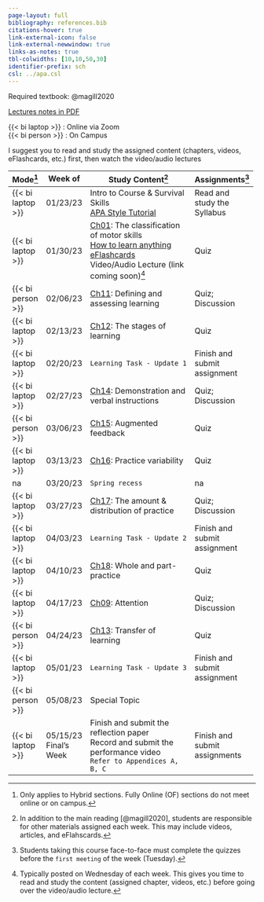 ```yaml
---
page-layout: full
bibliography: references.bib
citations-hover: true
link-external-icon: false
link-external-newwindow: true
links-as-notes: true
tbl-colwidths: [10,10,50,30]
identifier-prefix: sch
csl: ../apa.csl
---
```


Required textbook: @magill2020

[Lectures notes in PDF](https://mycsunemail-my.sharepoint.com/:f:/g/personal/ovande_furtado_csun_edu/EgvTsxjz9lxPs8aAE9d58KYBXMYMqbVpou6BhML72o8kJw?e=JVYhdJ)

{{< bi laptop >}} : Online via Zoom\
{{< bi person >}} : On Campus

::: callout-important
I suggest you to read and study the assigned content (chapters, videos, eFlashcards, etc.) first, then watch the video/audio lectures
:::

+--------------------+--------------+-------------------------------------------------------------------------------------------------------------------------------------------------------------------------------------+-------------------------------+
| Mode[^1]           | Week of      | Study Content[^2]                                                                                                                                                                   | Assignments[^3]               |
+====================+==============+=====================================================================================================================================================================================+===============================+
| {{< bi laptop >}}  | 01/23/23     | Intro to Course & Survival Skills\                                                                                                                                                  | Read and study the Syllabus   |
|                    |              | [APA Style Tutorial](https://docs.google.com/document/d/e/2PACX-1vQg7XJ-Z5619v-v9uCbS_5QjpYIfXH2Q1amid7Wcv6cmBMj-cMPpdJ2wK4NwU6H53LLbbgusqxxqXC6/pub)                               |                               |
+--------------------+--------------+-------------------------------------------------------------------------------------------------------------------------------------------------------------------------------------+-------------------------------+
| {{< bi laptop >}}  | 01/30/23     | [Ch01](https://mycsunemail-my.sharepoint.com/:f:/g/personal/ovande_furtado_csun_edu/EgvTsxjz9lxPs8aAE9d58KYBXMYMqbVpou6BhML72o8kJw?e=JVYhdJ): The classification of motor skills\   | Quiz                          |
|                    |              | [How to learn anything](https://youtu.be/5MgBikgcWnY)\                                                                                                                              |                               |
|                    |              | [eFlashcards](https://quizlet.com/_zs84k?x=1jqt&i=dj5)\                                                                                                                             |                               |
|                    |              | Video/Audio Lecture (link coming soon)[^4]                                                                                                                                          |                               |
+--------------------+--------------+-------------------------------------------------------------------------------------------------------------------------------------------------------------------------------------+-------------------------------+
| {{< bi person >}}  | 02/06/23     | [Ch11](https://mycsunemail-my.sharepoint.com/:f:/g/personal/ovande_furtado_csun_edu/EgvTsxjz9lxPs8aAE9d58KYBXMYMqbVpou6BhML72o8kJw?e=JVYhdJ): Defining and assessing learning       | Quiz; Discussion              |
+--------------------+--------------+-------------------------------------------------------------------------------------------------------------------------------------------------------------------------------------+-------------------------------+
| {{< bi laptop >}}  | 02/13/23     | [Ch12](https://mycsunemail-my.sharepoint.com/:f:/g/personal/ovande_furtado_csun_edu/EgvTsxjz9lxPs8aAE9d58KYBXMYMqbVpou6BhML72o8kJw?e=JVYhdJ): The stages of learning                | Quiz                          |
+--------------------+--------------+-------------------------------------------------------------------------------------------------------------------------------------------------------------------------------------+-------------------------------+
| {{< bi laptop >}}  | 02/20/23     | `Learning Task - Update 1`                                                                                                                                                          | Finish and submit assignment  |
+--------------------+--------------+-------------------------------------------------------------------------------------------------------------------------------------------------------------------------------------+-------------------------------+
| {{< bi laptop >}}  | 02/27/23     | [Ch14](https://mycsunemail-my.sharepoint.com/:f:/g/personal/ovande_furtado_csun_edu/EgvTsxjz9lxPs8aAE9d58KYBXMYMqbVpou6BhML72o8kJw?e=JVYhdJ): Demonstration and verbal instructions | Quiz; Discussion              |
+--------------------+--------------+-------------------------------------------------------------------------------------------------------------------------------------------------------------------------------------+-------------------------------+
| {{< bi person >}}  | 03/06/23     | [Ch15](https://mycsunemail-my.sharepoint.com/:f:/g/personal/ovande_furtado_csun_edu/EgvTsxjz9lxPs8aAE9d58KYBXMYMqbVpou6BhML72o8kJw?e=JVYhdJ): Augmented feedback                    | Quiz                          |
+--------------------+--------------+-------------------------------------------------------------------------------------------------------------------------------------------------------------------------------------+-------------------------------+
| {{< bi laptop >}}  | 03/13/23     | [Ch16](https://mycsunemail-my.sharepoint.com/:f:/g/personal/ovande_furtado_csun_edu/EgvTsxjz9lxPs8aAE9d58KYBXMYMqbVpou6BhML72o8kJw?e=JVYhdJ): Practice variability                  | Quiz                          |
+--------------------+--------------+-------------------------------------------------------------------------------------------------------------------------------------------------------------------------------------+-------------------------------+
| na                 | 03/20/23     | `Spring recess`                                                                                                                                                                     | na                            |
+--------------------+--------------+-------------------------------------------------------------------------------------------------------------------------------------------------------------------------------------+-------------------------------+
| {{< bi laptop >}}  | 03/27/23     | [Ch17](https://mycsunemail-my.sharepoint.com/:f:/g/personal/ovande_furtado_csun_edu/EgvTsxjz9lxPs8aAE9d58KYBXMYMqbVpou6BhML72o8kJw?e=JVYhdJ): The amount & distribution of practice | Quiz; Discussion              |
+--------------------+--------------+-------------------------------------------------------------------------------------------------------------------------------------------------------------------------------------+-------------------------------+
| {{< bi laptop >}}  | 04/03/23     | `Learning Task - Update 2`                                                                                                                                                          | Finish and submit assignment  |
+--------------------+--------------+-------------------------------------------------------------------------------------------------------------------------------------------------------------------------------------+-------------------------------+
| {{< bi laptop >}}  | 04/10/23     | [Ch18](https://mycsunemail-my.sharepoint.com/:f:/g/personal/ovande_furtado_csun_edu/EgvTsxjz9lxPs8aAE9d58KYBXMYMqbVpou6BhML72o8kJw?e=JVYhdJ): Whole and part-practice               | Quiz                          |
+--------------------+--------------+-------------------------------------------------------------------------------------------------------------------------------------------------------------------------------------+-------------------------------+
| {{< bi laptop >}}  | 04/17/23     | [Ch09](https://mycsunemail-my.sharepoint.com/:f:/g/personal/ovande_furtado_csun_edu/EgvTsxjz9lxPs8aAE9d58KYBXMYMqbVpou6BhML72o8kJw?e=JVYhdJ): Attention                             | Quiz; Discussion              |
+--------------------+--------------+-------------------------------------------------------------------------------------------------------------------------------------------------------------------------------------+-------------------------------+
| {{< bi person >}}  | 04/24/23     | [Ch13](https://mycsunemail-my.sharepoint.com/:f:/g/personal/ovande_furtado_csun_edu/EgvTsxjz9lxPs8aAE9d58KYBXMYMqbVpou6BhML72o8kJw?e=JVYhdJ): Transfer of learning                  | Quiz                          |
+--------------------+--------------+-------------------------------------------------------------------------------------------------------------------------------------------------------------------------------------+-------------------------------+
| {{< bi laptop >}}  | 05/01/23     | `Learning Task - Update 3`                                                                                                                                                          | Finish and submit assignment  |
+--------------------+--------------+-------------------------------------------------------------------------------------------------------------------------------------------------------------------------------------+-------------------------------+
| {{< bi person >}}  | 05/08/23     | Special Topic                                                                                                                                                                       |                               |
+--------------------+--------------+-------------------------------------------------------------------------------------------------------------------------------------------------------------------------------------+-------------------------------+
| {{< bi laptop >}}  | 05/15/23\    | Finish and submit the reflection paper\                                                                                                                                             | Finish and submit assignments |
|                    | Final's Week | Record and submit the performance video\                                                                                                                                            |                               |
|                    |              | `Refer to Appendices A, B, C`                                                                                                                                                       |                               |
+--------------------+--------------+-------------------------------------------------------------------------------------------------------------------------------------------------------------------------------------+-------------------------------+

[^1]: Only applies to Hybrid sections. Fully Online (OF) sections do not meet online or on campus.

[^2]: In addition to the main reading [@magill2020], students are responsible for other materials assigned each week. This may include videos, articles, and eFlahscards.

[^3]: Students taking this course face-to-face must complete the quizzes before the `first meeting` of the week (Tuesday).

[^4]: Typically posted on Wednesday of each week. This gives you time to read and study the content (assigned chapter, videos, etc.) before going over the video/audio lecture.
